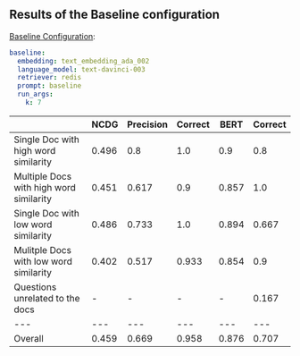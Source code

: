 ## Results of the Baseline configuration

[Baseline Configuration](https://github.com/benzproduction/bachelorarbeit/blob/main/evaluation/registry/model_config/baseline.yaml):
```yaml
baseline:
  embedding: text_embedding_ada_002
  language_model: text-davinci-003
  retriever: redis
  prompt: baseline
  run_args:
    k: 7
```



| | NCDG | Precision | Correct | BERT  | Correct |
| --- | --- | --- | --- | --- | --- |
| Single Doc with high word similarity | 0.496 | 0.8 | 1.0 | 0.9 | 0.8 |
| Multiple Docs with high word similarity | 0.451 | 0.617 | 0.9 | 0.857 | 1.0 |
| Single Doc with low word similarity | 0.486 | 0.733 | 1.0 | 0.894 | 0.667 |
| Mulitple Docs with low word similarity | 0.402 | 0.517 | 0.933 | 0.854 | 0.9 |
| Questions unrelated to the docs | - | - | - | - | 0.167 |
| --- | --- | --- | --- | --- | --- |
| Overall | 0.459 | 0.669 | 0.958 | 0.876 | 0.707 |
